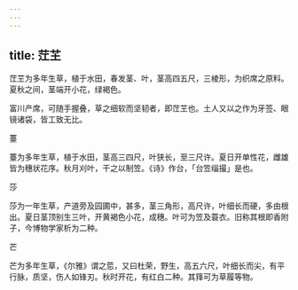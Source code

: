 ```yaml
---
---
---
```

title: 茳芏
---



茳芏为多年生草，植于水田，春发茎、叶，茎高四五尺，三棱形，为织席之原料。夏秋之间，茎端开小花，绿褐色。

富川产席，可随手握叠，草之细软而坚韧者，即茳芏也。土人又以之作为牙签、眼镜诸袋，皆工致无比。

薹

薹为多年生草，植于水田，茎高三四尺，叶狭长，至三尺许。夏日开单性花，雌雄皆为穗状花序。秋月刈叶，干之以制笠。《诗》作台，「台笠缁撮」是也。

莎

莎为一年生草，产道旁及园圃中，甚多，茎三角形，高尺许，叶细长而硬，多由根出。夏日茎顶别生三叶，开黄褐色小花，成穗。叶可为笠及蓑衣。旧称其根即香附子，今博物学家析为二种。

芒

芒为多年生草，《尔雅》谓之莣，又曰杜荣，野生，高五六尺，叶细长而尖，有平行脉，质坚，伤人如锋刃。秋时开花，有红白二种。其箨可为草履等物。